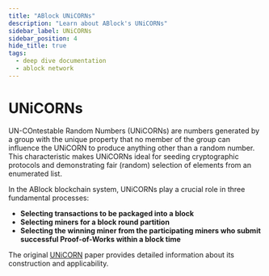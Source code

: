 ```yaml
---
title: "ABlock UNiCORNs"
description: "Learn about ABlock's UNiCORNs"
sidebar_label: UNiCORNs
sidebar_position: 4
hide_title: true
tags:
  - deep dive documentation
  - ablock network
---
```


# UNiCORNs

UN-COntestable Random Numbers (UNiCORNs) are numbers generated by a group with the unique property that no member of the group can influence the UNiCORN to produce anything other than a random number. This characteristic makes UNiCORNs ideal for seeding cryptographic protocols and demonstrating fair (random) selection of elements from an enumerated list.

In the ABlock blockchain system, UNiCORNs play a crucial role in three fundamental processes:

- **Selecting transactions to be packaged into a block**
- **Selecting miners for a block round partition**
- **Selecting the winning miner from the participating miners who submit successful Proof-of-Works within a block time**

The original [UNiCORN](https://eprint.iacr.org/2015/366.pdf) paper provides detailed information about its construction and applicability.
